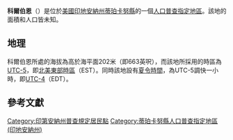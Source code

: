 {{noteTA
|G1=USState
|G2=地名
|G3=Unit
}}
{{Infobox settlement
|official_name            = 科爾伯恩
|native_name = Colburn
|settlement_type          = [[人口普查指定地區|人口普查指定地區]]
|image_skyline            = Colburn, Indiana.png
|imagesize                = 250px
|image_map                = Tippecanoe County Indiana Incorporated and Unincorporated areas Colburn Highlighted 1814176.svg
|mapsize                  = 250px
|pushpin_map              = USA Indiana
|pushpin_label            = 科爾伯恩
|pushpin_label_position   = top
|pushpin_map_caption      = 科爾伯恩在印地安納州的位置
|subdivision_type         = [[世界政區索引|國家]]
|subdivision_type1        = [[美国州份|州份]]
|subdivision_type2        = [[印地安納州行政区划|縣]]
|subdivision_name         = [[美国|美国]]
|subdivision_name1        = [[印地安納州|印地安納州]]
|subdivision_name2        = [[蒂珀卡努縣_(印地安納州)|蒂珀卡努縣]]
|elevation_ft             = 663
|elevation_m              = 202
|area_total_km2           = 
|area_total_sq_mi         = 
|area_land_km2            = 
|area_land_sq_mi          = 
|area_water_km2           = 
|area_water_sq_mi         = 
|population_as_of         = 2010
|population_footnotes     = 
|population_total         = 
|population_metro         = 
|population_density_km2   = auto
|population_density_sq_mi = auto
|timezone                 = [[北美东部时区|北美东部时区]]
|utc_offset               = -5
|coordinates              = {{coord|40|31|07|N|86|42|51|W|display=inline,title}}
| coor_pinpoint           = 
| coordinates_footnotes   = 
|timezone_DST             = EDT
|utc_offset_DST           = -4
|postal_code_type         = [[美國郵區編號|郵區編號]]
|postal_code              = 47905
|area_code                = {{link-en|电话区号765|Area code 765|765}}
|blank_name = [[地名信息系统|GNIS ID]]
|blank_info = 432745<ref name="GNIS">{{cite gnis|432745|Colburn}}</ref>
}}
'''科爾伯恩'''（{{lang-en|Colburn}}）是位於[[美國|美國]][[印地安納州|印地安納州]][[蒂珀卡努縣_(印地安納州)|蒂珀卡努縣]]的一個[[人口普查指定地區|人口普查指定地區]]。該地的面積和人口皆未知。

== 地理 ==
科爾伯恩所處的海拔為高於海平面202米（即663英呎），而該地所採用的時區為[[UTC-5|UTC-5]]，即[[北美東部時區|北美東部時區]]（EST）。同時該地設有[[夏令時間|夏令時間]]，為UTC-5調快一小時，即[[UTC-4|UTC-4]]（EDT）。

== 參考文獻 ==
{{reflist}}

{{蒂珀卡努縣 (印地安納州)}}

{{DEFAULTSORT:Colburn}}
[[Category:印第安納州普查規定居民點|Category:印第安納州普查規定居民點]]
[[Category:蒂珀卡努縣人口普查指定地區_(印地安納州)|Category:蒂珀卡努縣人口普查指定地區 (印地安納州)]]

{{Indiana-geo-stub}}
